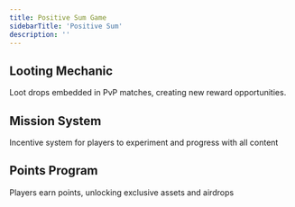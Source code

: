 ```yaml
---
title: Positive Sum Game
sidebarTitle: 'Positive Sum'
description: ''
---
```


## Looting Mechanic
Loot drops embedded in PvP matches, creating new reward opportunities.
## Mission System
Incentive system for players to experiment and progress with all content
## Points Program
Players earn points, unlocking exclusive assets and airdrops